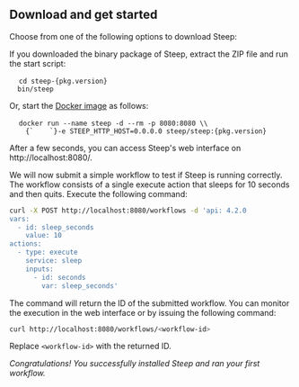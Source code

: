 
## Download and get started

Choose from one of the following options to download Steep:

<DownloadButtons />

If you downloaded the binary package of Steep, extract the ZIP file and run the
start script:

<pre>
  <code className="hljs language-bash"><span className="hljs-built_in">cd</span> steep-{pkg.version}
  bin/steep</code>
</pre>

Or, start the [Docker image](https://hub.docker.com/orgs/steep/steep) as
follows:

<pre>
  <code className="hljs language-bash">docker run --name steep -d --rm -p 8080:8080 \\
    {`    `}-e STEEP_HTTP_HOST=0.0.0.0 steep/steep:{pkg.version}</code>
</pre>

After a few seconds, you can access Steep's web interface on
http://localhost:8080/.

We will now submit a simple workflow to test if Steep is running correctly. The
workflow consists of a single execute action that sleeps for 10 seconds and
then quits. Execute the following command:

```bash
curl -X POST http://localhost:8080/workflows -d 'api: 4.2.0
vars:
  - id: sleep_seconds
    value: 10
actions:
  - type: execute
    service: sleep
    inputs:
      - id: seconds
        var: sleep_seconds'
```

The command will return the ID of the submitted workflow. You can monitor the
execution in the web interface or by issuing the following command:

```bash
curl http://localhost:8080/workflows/<workflow-id>
```

Replace `<workflow-id>` with the returned ID.

*Congratulations! You successfully installed Steep and ran your first workflow.*
